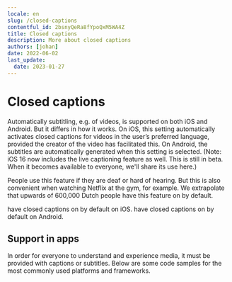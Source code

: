 ```yaml
---
locale: en
slug: /closed-captions
contentful_id: 2bsnyQeRa8fYpoQxM5WA4Z
title: Closed captions
description: More about closed captions
authors: [johan]
date: 2022-06-02
last_update:
  date: 2023-01-27
---
```


# Closed captions

Automatically subtitling, e.g. of videos, is supported on both iOS and Android. But it differs in how it works. On iOS, this setting automatically activates closed captions for videos in the user’s preferred language, provided the creator of the video has facilitated this. On Android, the subtitles are automatically generated when this setting is selected. (Note: iOS 16 now includes the live captioning feature as well. This is still in beta. When it becomes available to everyone, we'll share its use here.)

People use this feature if they are deaf or hard of hearing. But this is also convenient when watching Netflix at the gym, for example. We extrapolate that upwards of 600,000 Dutch people have this feature on by default.

<TwoColumnBlock>
  <LeftColumn>
    <ColumnRow>
      <PercentageBlock
        metrics={[
          { title: 'iOS - closed captions metric', key: 'ios-accessibility_is_closed_captioning_enabled-true', isPercentage: true }
        ]}
        label="More about closed captions"
        url="/en/stats/closed-captions">
        have closed captions on by default on iOS.
      </PercentageBlock>
    </ColumnRow>
  </LeftColumn>
  <RightColumn>
    <ColumnRow>
      <PercentageBlock
        metrics={[
          { title: 'Live captions', key: 'android-accessibility_is_closed_captioning_enabled-true', isPercentage: true }
        ]}
        label="More about closed captions"
        url="/en/stats/closed-captions">
        have closed captions on by default on Android.
      </PercentageBlock>
    </ColumnRow>
  </RightColumn>
</TwoColumnBlock>

<Quote
  quote="I’m not disabled, the world disables me."
  name="Darice"
  image="/img/light/Interview met dove eindgebruiken over inzetten van toegankelijkheid in mobiele apps.jpg"
  alt="Photo Darice"
  linkLabel="Read the interview with Darice"
  url="/en/articles/darice"
/>

## Support in apps

In order for everyone to understand and experience media, it must be provided with captions or subtitles. Below are some code samples for the most commonly used platforms and frameworks.

<CodeSample id="media-captions" locale="en"/>

